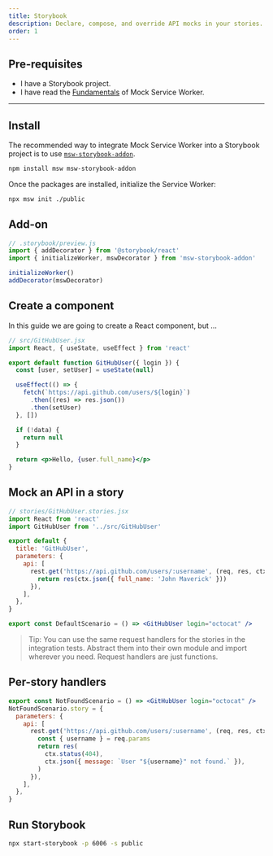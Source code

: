 ```yaml
---
title: Storybook
description: Declare, compose, and override API mocks in your stories.
order: 1
---
```


## Pre-requisites

- I have a Storybook project.
- I have read the [Fundamentals](#) of Mock Service Worker.

---

## Install

The recommended way to integrate Mock Service Worker into a Storybook project is to use [`msw-storybook-addon`](https://github.com/mswjs/msw-storybook-addon).

```sh
npm install msw msw-storybook-addon
```

Once the packages are installed, initialize the Service Worker:

```sh
npx msw init ./public
```

## Add-on

```js
// .storybook/preview.js
import { addDecorator } from '@storybook/react'
import { initializeWorker, mswDecorator } from 'msw-storybook-addon'

initializeWorker()
addDecorator(mswDecorator)
```

## Create a component

In this guide we are going to create a React component, but ...

```jsx highlights=8-10
// src/GitHubUser.jsx
import React, { useState, useEffect } from 'react'

export default function GitHubUser({ login }) {
  const [user, setUser] = useState(null)

  useEffect(() => {
    fetch(`https://api.github.com/users/${login}`)
      .then((res) => res.json())
      .then(setUser)
  }, [])

  if (!data) {
    return null
  }

  return <p>Hello, {user.full_name}</p>
}
```

## Mock an API in a story

```jsx highlights=7-13
// stories/GitHubUser.stories.jsx
import React from 'react'
import GitHubUser from '../src/GitHubUser'

export default {
  title: 'GitHubUser',
  parameters: {
    api: [
      rest.get('https://api.github.com/users/:username', (req, res, ctx) => {
        return res(ctx.json({ full_name: 'John Maverick' }))
      }),
    ],
  },
}

export const DefaultScenario = () => <GitHubUser login="octocat" />
```

> Tip: You can use the same request handlers for the stories in the integration tests. Abstract them into their own module and import wherever you need. Request handlers are just functions.

## Per-story handlers

```jsx startLineNumber=17 highlights=19-29
export const NotFoundScenario = () => <GitHubUser login="octocat" />
NotFoundScenario.story = {
  parameters: {
    api: [
      rest.get('https://api.github.com/users/:username', (req, res, ctx) => {
        const { username } = req.params
        return res(
          ctx.status(404),
          ctx.json({ message: `User "${username}" not found.` }),
        )
      }),
    ],
  },
}
```

## Run Storybook

```sh
npx start-storybook -p 6006 -s public
```
